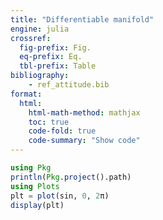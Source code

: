 ```yaml
---
title: "Differentiable manifold"
engine: julia
crossref:
  fig-prefix: Fig.
  eq-prefix: Eq.
  tbl-prefix: Table
bibliography:
    - ref_attitude.bib
format:
  html:
    html-math-method: mathjax
    toc: true
    code-fold: true
    code-summary: "Show code"
---
```

```julia
using Pkg
println(Pkg.project().path)
using Plots
plt = plot(sin, 0, 2π)
display(plt)
```
